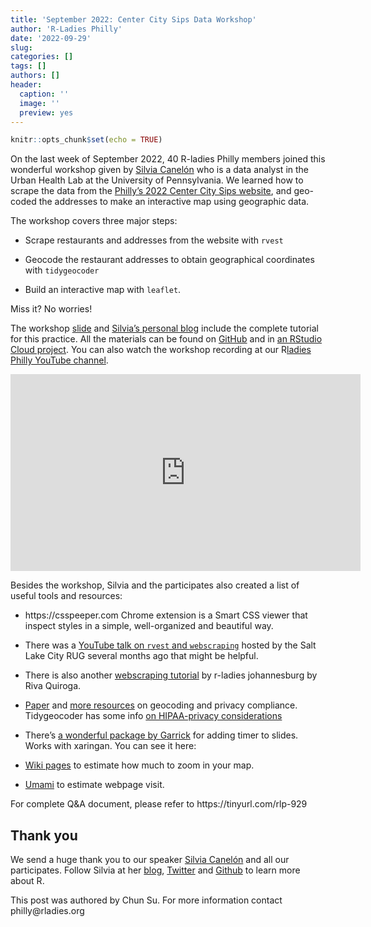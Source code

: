 ```yaml
---
title: 'September 2022: Center City Sips Data Workshop'
author: 'R-Ladies Philly'
date: '2022-09-29'
slug: 
categories: []
tags: []
authors: []
header:
  caption: ''
  image: ''
  preview: yes
---
```


```r
knitr::opts_chunk$set(echo = TRUE)
```

On the last week of September 2022, 40 R-ladies Philly members joined this wonderful workshop given by [Silvia Canelón](https://silviacanelon.com/) who is a data analyst in the Urban Health Lab at the University of Pennsylvania. We learned how to scrape the data from the [Philly’s 2022 Center City Sips website](https://centercityphila.org/explore-center-city/ccd-sips), and geo-coded the addresses to make an interactive map using geographic data. 

The workshop covers three major steps: 

- Scrape restaurants and addresses from the website with `rvest`

- Geocode the restaurant addresses to obtain geographical coordinates with `tidygeocoder`

- Build an interactive map with `leaflet`.

Miss it? No worries! 

The workshop [slide](slides.silviacanelon.com/2022-ccd-sips) and [Silvia's personal blog](https://silviacanelon.com/blog/2022-ccd-sips) include the complete tutorial for this practice. All the materials can be found on [GitHub](https://github.com/spcanelon/2022-ccd-sips) and in [an RStudio Cloud project](https://rstudio.cloud/content/4597043). You can also watch the workshop recording at our R[ladies Philly YouTube channel](https://www.youtube.com/watch?v=tcfHr0oeOMw).

<iframe width="560" height="315" src="https://www.youtube.com/embed/tcfHr0oeOMw" title="YouTube video player" frameborder="0" allow="accelerometer; autoplay; clipboard-write; encrypted-media; gyroscope; picture-in-picture" allowfullscreen></iframe>

Besides the workshop, Silvia and the participates also created a list of useful tools and resources:

- https://csspeeper.com Chrome extension is a Smart CSS viewer that inspect styles in a simple, well-organized and beautiful way.

- There was a [YouTube talk on `rvest` and `webscraping`](https://www.youtube.com/watch?v=meapZAH7Jdc) hosted by the Salt Lake City RUG several months ago that might be helpful.

- There is also another [webscraping tutorial](https://www.youtube.com/watch?v=ulESEfyKc1Q) by r-ladies johannesburg by Riva Quiroga.

- [Paper](https://www.ncbi.nlm.nih.gov/pmc/articles/PMC8972108/) and [more resources](https://github.com/spcanelon/geospatial-learning#geocoding-offline ) on geocoding and privacy compliance. Tidygeocoder has some info [on HIPAA-privacy considerations](https://jessecambon.github.io/tidygeocoder/articles/geocoder_services.html#data-privacy) 

- There’s [a wonderful package by Garrick](https://www.garrickadenbuie.com/blog/countdown-v0.4.0/ ) for adding timer to slides. Works with xaringan. You can see it here: 

- [Wiki pages](https://wiki.openstreetmap.org/wiki/Zoom_levels) to estimate how much to zoom in your map.

- [Umami](https://umami.is/) to estimate webpage visit. 


For complete Q&A document, please refer to https://tinyurl.com/rlp-929

## Thank you

We send a huge thank you to our speaker [Silvia Canelón](https://silviacanelon.com/) and all our participates. Follow Silvia at her [blog](https://silviacanelon.com/), [Twitter](https://twitter.com/spcanelon) and [Github](https://github.com/spcanelon) to learn more about R.

This post was authored by Chun Su. For more information contact philly@rladies.org


